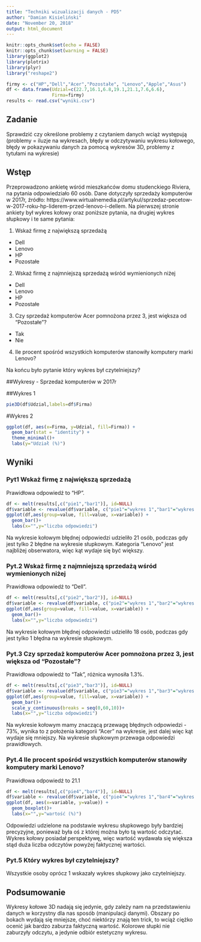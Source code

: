 ```yaml
---
title: "Techniki wizualizacji danych - PD5"
author: "Damian Kisieliński"
date: "November 20, 2018"
output: html_document
---
```


```r
knitr::opts_chunk$set(echo = FALSE)
knitr::opts_chunk$set(warning = FALSE)
library(ggplot2)
library(plotrix)
library(plyr)
library("reshape2")
```

```r
firmy <- c("HP","Dell","Acer","Pozostałe", "Lenovo","Apple","Asus")
df <- data.frame(Udzial=c(22.7,16.1,6.8,19.1,21.1,7.6,6.6),
                 Firma=firmy)
results <- read.csv("wyniki.csv")
```

## Zadanie
Sprawdzić czy określone problemy z czytaniem danych wciąż występują (problemy = iluzje na wykresach, błędy w odczytywaniu wykresu kołowego, błędy w pokazywaniu danych za pomocą wykresów 3D, problemy z tytułami na wykresie) 

## Wstęp
Przeprowadzono ankietę wśród mieszkańców domu studenckiego Riviera, na pytania odpowiedziało 60 osób. Dane dotyczyły sprzedaży komputerów w 2017r, źródło: https://www.wirtualnemedia.pl/artykul/sprzedaz-pecetow-w-2017-roku-hp-liderem-przed-lenovo-i-dellem. Na pierwszej stronie ankiety był wykres kołowy oraz poniższe pytania, na drugiej wykres słupkowy i te same pytania:  

1. Wskaż firmę z największą sprzedażą
 * Dell
 * Lenovo
 * HP
 * Pozostałe
2. Wskaż firmę z najmniejszą sprzedażą wśród wymienionych niżej
 * Dell
 * Lenovo
 * HP
 * Pozostałe
3. Czy sprzedaż komputerów Acer pomnożona przez 3, jest większa od "Pozostałe"?
 * Tak
 * Nie
4. Ile procent spośród wszystkich komputerów stanowiły komputery marki Lenovo?
  
Na końcu było pytanie który wykres był czytelniejszy? 

##Wykresy - Sprzedaż komputerów w 2017r

##Wykres 1
```r
pie3D(df$Udzial,labels=df$Firma)
```

#Wykres 2
```r
ggplot(df, aes(x=Firma, y=Udzial, fill=Firma)) +
  geom_bar(stat = "identity") +
  theme_minimal()+
  labs(y="Udział (%)")
```

## Wyniki
### Pyt1 Wskaż firmę z największą sprzedażą
Prawidłowa odpowiedź to "HP".

```r
df <- melt(results[,c("pie1","bar1")], id=NULL)
df$variable <- revalue(df$variable, c("pie1"="wykres 1","bar1"="wykres 2"))
ggplot(df,aes(group=value, fill=value, x=variable)) + 
  geom_bar()+
  labs(x="",y="liczba odpowiedzi")
```

Na wykresie kołowym błędnej odpowiedzi udzieliło 21 osób, podczas gdy jest tylko 2 błędne na wykresie słupkowym. Kategoria "Lenovo" jest najbliżej obserwatora, więc kąt wydaje się być większy.

### Pyt.2 Wskaż firmę z najmniejszą sprzedażą wśród wymienionych niżej
Prawidłowa odpowiedź to "Dell".

```r
df <- melt(results[,c("pie2","bar2")], id=NULL)
df$variable <- revalue(df$variable, c("pie2"="wykres 1","bar2"="wykres 2"))
ggplot(df,aes(group=value, fill=value, x=variable)) + 
  geom_bar()+
  labs(x="",y="liczba odpowiedzi")
```

Na wykresie kołowym błędnej odpowiedzi udzieliło 18 osób, podczas gdy jest tylko 1 błędna na wykresie słupkowym.

### Pyt.3 Czy sprzedaż komputerów Acer pomnożona przez 3, jest większa od "Pozostałe"?
Prawidłowa odpowiedź to "Tak", różnica wynosiła 1.3%.
```r
df <- melt(results[,c("pie3","bar3")], id=NULL)
df$variable <- revalue(df$variable, c("pie3"="wykres 1","bar3"="wykres 2"))
ggplot(df,aes(group=value, fill=value, x=variable)) + 
  geom_bar()+
  scale_y_continuous(breaks = seq(0,60,10))+
  labs(x="",y="liczba odpowiedzi")
```

Na wykresie kołowym mamy znaczącą przewagę błędnych odpowiedzi - 73%, wynika to z położenia kategorii "Acer" na wykresie, jest dalej więc kąt wydaje się mniejszy. Na wykresie słupkowym przewaga odpowiedzi prawidłowych.

### Pyt.4 Ile procent spośród wszystkich komputerów stanowiły komputery marki Lenovo?
Prawidłowa odpowiedź to 21.1


```r
df <- melt(results[,c("pie4","bar4")], id=NULL)
df$variable <- revalue(df$variable, c("pie4"="wykres 1","bar4"="wykres 2"))
ggplot(df, aes(x=variable, y=value)) + 
  geom_boxplot()+
  labs(x="",y="wartość (%)")
```

Odpowiedzi udzielone na podstawie wykresu słupkowego były bardziej precyzyjne, ponieważ była oś z której można było tą wartość odczytać. Wykres kołowy posiadał perspektywę, więc wartość wydawała się większa stąd duża liczba odczytów powyżej faktycznej wartości. 

### Pyt.5 Który wykres był czytelniejszy? 
Wszystkie osoby oprócz 1 wskazały wykres słupkowy jako czytelniejszy.

## Podsumowanie
Wykresy kołowe 3D nadają się jedynie, gdy zależy nam na przedstawieniu danych w korzystny dla nas sposób (manipulacji danymi). Obszary po bokach wydają się mniejsze, choć niektórzy znają ten trick, to wciąż ciężko ocenić jak bardzo zaburza faktyczną wartość. Kolorowe słupki nie zaburzyły odczytu, a jedynie odbiór estetyczny wykresu.
